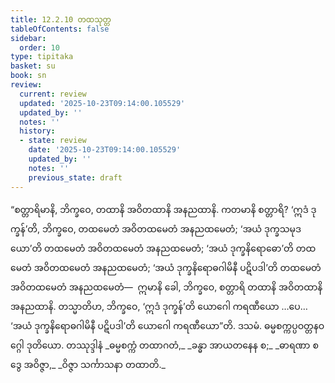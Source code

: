 ```yaml
---
title: 12.2.10 တထသုတ္တ
tableOfContents: false
sidebar:
  order: 10
type: tipitaka
basket: su
book: sn
review:
  current: review
  updated: '2025-10-23T09:14:00.105529'
  updated_by: ''
  notes: ''
  history:
  - state: review
    date: '2025-10-23T09:14:00.105529'
    updated_by: ''
    notes: ''
    previous_state: draft
---
```



<ReviewStatus review={frontmatter.review} showDetails={true} />

<HypothesisAnnotation frontmatter={frontmatter} />

<DynamicBreadcrumb />

<Division number="1090" book="sn" e="ch" v="18" p="442">

<Paragraph number="2258" book="sn">
“စတ္တာရိမာနိ, ဘိက္ခဝေ, တထာနိ အဝိတထာနိ အနညထာနိ. ကတမာနိ စတ္တာရိ? ‘ဣဒံ ဒုက္ခန်’တိ, ဘိက္ခဝေ, တထမေတံ အဝိတထမေတံ အနညထမေတံ; ‘အယံ ဒုက္ခသမုဒယော’တိ တထမေတံ အဝိတထမေတံ အနညထမေတံ; ‘အယံ ဒုက္ခနိရောဓော’တိ တထမေတံ အဝိတထမေတံ အနညထမေတံ; ‘အယံ ဒုက္ခနိရောဓဂါမိနီ ပဋိပဒါ’တိ တထမေတံ အဝိတထမေတံ အနညထမေတံ—  ဣမာနိ ခေါ, ဘိက္ခဝေ, စတ္တာရိ တထာနိ အဝိတထာနိ အနညထာနိ.
</Paragraph>

<Paragraph number="2259" book="sn">
တသ္မာတိဟ, ဘိက္ခဝေ, ‘ဣဒံ ဒုက္ခန်’တိ ယောဂေါ ကရဏီယော …ပေ…  ‘အယံ ဒုက္ခနိရောဓဂါမိနီ ပဋိပဒါ’တိ ယောဂေါ ကရဏီယော”တိ.

</Paragraph>
</Division>

<Paragraph number="2260" type="center" book="sn">
ဒသမံ.



</Paragraph>

<Paragraph number="2261" type="center" book="sn">
ဓမ္မစက္ကပ္ပဝတ္တနဝဂ္ဂေါ ဒုတိယော.



</Paragraph>

<Paragraph number="2262" type="center" book="sn">
တဿုဒ္ဒါနံ


</Paragraph>

<Paragraph number="2263" type="verses" book="sn">
_ဓမ္မစက္ကံ တထာဂတံ,_  
_ခန္ဓာ အာယတနေန စ;_  
_ဓာရဏာ စ ဒွေ အဝိဇ္ဇာ,_  
_ဝိဇ္ဇာ သင်္ကာသနာ တထာတိ._
</Paragraph>